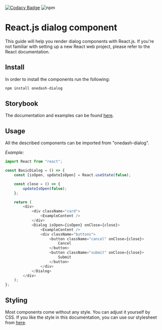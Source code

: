 
<Meta title="Overview/Getting Started" />

[![Codacy Badge](https://app.codacy.com/project/badge/Grade/c81b4be336d2421b955290d96387be97)](https://www.codacy.com/gh/OneDash-DE/onedash-dialog/dashboard?utm_source=github.com&utm_medium=referral&utm_content=OneDash-DE/onedash-dialog&utm_campaign=Badge_Grade)
![npm](https://img.shields.io/npm/dw/onedash-dialog)

# React.js dialog component

This guide will help you render dialog components with React.js.
If you're not familiar with setting up a new React web project, please refer to the React documentation.

## Install

In order to install the components run the following:

```bash
npm install onedash-dialog
```

## Storybook

The documentation and examples can be found [here](https://react-dialogs.onedash.de/).

## Usage

All the described components can be imported from "onedash-dialog".

_Example:_

```javascript
import React from "react";

const BasicDialog = () => {
	const [isOpen, updateIsOpen] = React.useState(false);

	const close = () => {
		updateIsOpen(false);
	};

	return (
		<div>
			<div className="card">
				<ExampleContent />
			</div>
			<Dialog isOpen={isOpen} onClose={close}>
				<ExampleContent />
				<div className="buttons">
					<button className="cancel" onClose={close}>
						Cancel
					</button>
					<button className="submit" onClose={close}>
						Submit
					</button>
				</div>
			</Dialog>
		</div>
	);
};
```

## Styling

Most components come without any style. You can adjust it yourself by CSS. If you like the style in this documentation, you can use our stylesheet from [here](https://github.com/OneDash-DE/onedash-dialog/blob/master/src/components/stories/dialog.sass).
